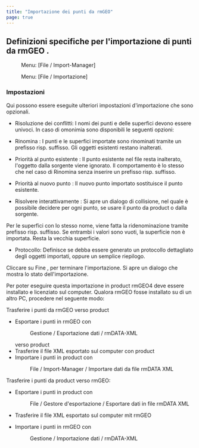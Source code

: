 ```yaml
---
title: "Importazione dei punti da rmGEO"
page: true
---
```

## Definizioni specifiche per l&#39;importazione di punti da  <Italic> rmGEO </Italic> .
<GeoMapper> <Menu> Menu: [File / Import-Manager] </Menu> </GeoMapper><GeoDesigner> <Menu> Menu: [File / Importazione] </Menu> </GeoDesigner>

### Impostazioni
Qui possono essere eseguite ulteriori impostazioni d&#39;importazione che sono opzionali.

- <Bold> Risoluzione dei conflitti: </Bold>  I nomi dei punti e delle superfici devono essere univoci. In caso di omonimia sono disponibili le seguenti opzioni:

- <Italic> Rinomina </Italic> : I punti e le superfici importate sono rinominati tramite un prefisso risp. suffisso. Gli oggetti esistenti restano inalterati.

- <Italic> Priorit&#224; al punto esistente </Italic> : Il punto esistente nel file resta inalterato, l&#39;oggetto dalla sorgente viene ignorato. Il comportamento &#232; lo stesso che nel caso di <Italic> Rinomina </Italic>  senza inserire un prefisso risp. suffisso.

- <Italic> Priorit&#224; al nuovo punto </Italic> : Il nuovo punto importato sostituisce il punto esistente.

- <Italic> Risolvere interattivamente </Italic> : Si apre un dialogo di collisione, nel quale &#232; possibile decidere per ogni punto, se usare il punto da <Placeholder>product</Placeholder> o dalla sorgente. 





<Warning>
Per le superfici con lo stesso nome, viene fatta la ridenominazione tramite prefisso risp. suffisso. Se entrambi i valori sono vuoti, la superficie non &#232; importata. Resta la vecchia superficie.
</Warning>


- <Bold> Protocollo: </Bold>  Definisce se debba essere generato un protocollo dettagliato degli oggetti importati, oppure un semplice riepilogo.



Cliccare su  <Border>Fine</Border> , per terminare l&#39;importazione. Si apre un dialogo che mostra lo stato dell&#39;importazione.

<Warning>
Per poter eseguire questa importazione in  <Placeholder>product</Placeholder>   <Italic> rmGEO4 </Italic>  deve essere installato e licenziato sul computer.
Qualora rmGEO fosse installato su di un altro PC, procedere nel seguente modo:

 <Bold> Trasferire i punti da rmGEO verso  <Placeholder>product</Placeholder>  </Bold> 

-  Esportare i punti in rmGEO con <Menu>Gestione / Esportazione dati / rmDATA-XML</Menu>  verso <Placeholder>product</Placeholder> 
-  Trasferire il file XML esportato sul computer con <Placeholder>product</Placeholder> 
-  Importare i punti in <Placeholder>product</Placeholder> con <Menu>File / Import-Manager / Importare dati da file rmDATA XML</Menu> 


 <Bold> Trasferire i punti da  <Placeholder>product</Placeholder> verso rmGEO: </Bold> 

-  Esportare i punti in <Placeholder>product</Placeholder> con <Menu>File / Gestore d'esportazione / Esportare dati in file rmDATA XML </Menu> 
-  Trasferire il file XML esportato sul computer mit rmGEO


-  Importare i punti in rmGEO con <Menu>Gestione / Importazione dati / rmDATA-XML</Menu> 


</Warning>
